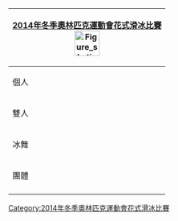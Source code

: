 {| style="float:right; clear:right; padding:0.3em; margin-left:15px; border:1px solid #B8C7D9; background:#f5faff; font-size:90%; text-align:left;  line-height:1.5em"
|- style="background:#cedff2; text-align:center;"
!colspan="3"|[[2014年冬季奧林匹克運動會花式滑冰比賽]]<br>[[Image:Figure skating pictogram.svg|50px]]
|-
|個人
|align="center" |[[2014年冬季奧林匹克運動會花式滑冰比賽－男子個人|男子]]
|align="center" |[[2014年冬季奧林匹克運動會花式滑冰比賽－女子個人|女子]]
|-
|雙人
|align="center" colspan="2"|[[2014年冬季奧林匹克運動會花式滑冰比賽－雙人|混合]]
|-
|冰舞
|align="center" colspan="2"|[[2014年冬季奧林匹克運動會花式滑冰比賽－冰舞|混合]]
|-
|團體
|align="center" colspan="2"|[[2014年冬季奧林匹克運動會花式滑冰比賽－團體|混合]]
|-
|}<noinclude>
[[Category:2014年冬季奧林匹克運動會花式滑冰比賽]]
</noinclude>